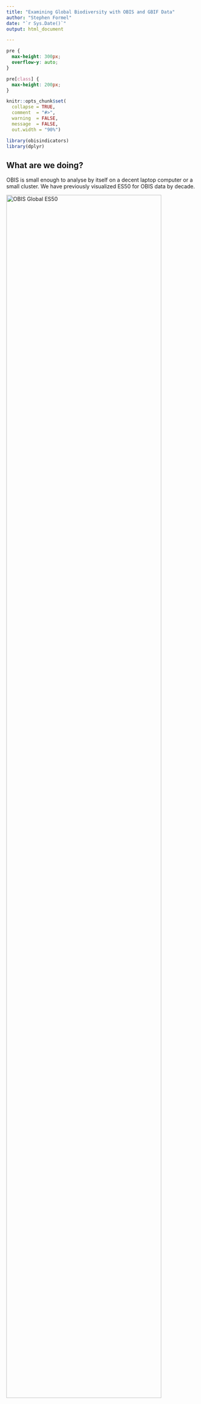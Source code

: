 ```yaml
---
title: "Examining Global Biodiversity with OBIS and GBIF Data"
author: "Stephen Formel"
date: "`r Sys.Date()`"
output: html_document

---
```


```css
pre {
  max-height: 300px;
  overflow-y: auto;
}

pre[class] {
  max-height: 200px;
}
```

```r
knitr::opts_chunk$set(
  collapse = TRUE,
  comment  = "#>",
  warning  = FALSE, 
  message  = FALSE,
  out.width = "90%")
```

```r
library(obisindicators)
library(dplyr)
```

## What are we doing? 

OBIS is small enough to analyse by itself on a decent laptop computer or a small cluster. We have previously visualized ES50 for OBIS data by decade.

<img src="../static/img/decadal_animation.gif" alt="OBIS Global ES50" width="90%"/>

But adding GBIF has an order of magnitude more records than OBIS, so combining the two takes it to another level.  Options for tackling this volume of data include increasing the memory in your cluster or splitting up the analysis into more manageable chunks.  Here we demonstrate the latter.

### Strategy for analysis

We're going to visualize our biodiversity values as h3 hexagons and by decade, since these are two useful units for aggregating the data into a meaningful amount of time and space.  So our strategy will be to:

1. Remove data that isn't needed.
1. Index each occurrence record to an h3 cell.
1. Divide the earth into four quadrants and index the h3 cell centroids to those quadrants.
1. Write new parquet files, re-partitioned by year and quadrant. These parquet files are our new starting point.
1. Next we will:
   1. read in the parquet files
   1. join the OBIS and GBIF data
   1. calculate the diversity indices for each cell by decade
   1. join with the h3 grid and visualize.

#### Computer Info

Don't forget to add!

### Download OBIS and GBIF snapshots as parquet files

It is much faster to work with these large parquet files locally than calling an S3 bucket via `arrow` or another package.  Every month, GBIF publishes a snapshot of their database via [AWS](https://registry.opendata.aws/gbif/).  The OBIS snapshot is published every **XXXX** and can be found at https://obis.org/data/access/#

Download these parquet files to your local machine as the raw data for this analysis.

### Remove data that isn't needed.

In addition to removing undeeded columns, we'll only work with the most recent decade of data for this vignette.  A few caveats about the code:

1. We're doing some filtering based on recommendations from other GBIF/OBIS users (linked below). That being said, I haven't yet dealt with the "issues" column, as recommended, because the array format was difficult to deal with before the "collect" function.  Eventually, issues will be filtered out too.

   1. (Data Use CLub)[https://www.gbif.org/event/2CAcHI4oxVK5ZgMnFszNUD/data-use-club-practical-sessions-data-quality]
   1. (Mark Costello Blog Post)[https://www.oceansofbiodiversity.auckland.ac.nz/2018/09/29/tips-when-selecting-biodiversity-data-from-gbif-and-obis/]
1. As fantastic as the R `arrow` package is, it doesn't have the full dplyr function implemented yet. For example `%in%` and `!=` aren't implemented yet in filter arrow. So you'll see a few places where the code is more verbose than it typically needs to be for filtering the data.

#### Process OBIS first

```r

library(dplyr)
library(arrow)

setwd("/caldera/projects/css/sas/bio/spec_obs/global_biodiversity_map/")

#generate h3 indices by hemisphere
source("src/R/HPC/h3_index_by_hemisphere.R")

#Reduce parquet to columns that are needed for analysis
df <- open_dataset(sources = "data/raw/obis/snapshot/obis_20221006.parquet")

#select columns
desired_cols <- c("id",
                  "decimalLongitude",
                  "decimalLatitude",
                  "eventDate",
                  "date_year",
                  "countryCode",
                  "basisOfRecord",
                  "occurrenceStatus",
                  "flags",
                  "dropped",
                  "kingdom",
                  "class",
                  "species")

occ <- df %>% 
  select(all_of(desired_cols)) %>% 
  filter(date_year >= 2010) %>%
  filter(date_year <= 2019) %>%
  filter(occurrenceStatus == "Present" | occurrenceStatus == "present") %>% 
  filter(basisOfRecord == "Observation" |
           basisOfRecord == "MachineObservation" |
           basisOfRecord == "HumanObservation" |
           basisOfRecord == "MaterialSample" |
           basisOfRecord == "PreservedSpecimen" |
           basisOfRecord == "Occurrence") %>%
  filter(!is.na(species)) %>%
  filter(!is.na(decimalLatitude)) %>%
  select(-basisOfRecord,
         -occurrenceStatus,
         -countryCode) %>%
  collect()


#rename some columns to Match GBIF/Darwin Core convention
occ <- occ %>% 
  rename(obisid = id,
         decimallongitude = decimalLongitude,
         decimallatitude = decimalLatitude,
         year = date_year,
         eventdate = eventDate)
```

Now we need to make the h3 and qudrant indices so we can apply them to our occurrence records.

```r

#Index h3 cells to earth quadrants.  h3 can't polyfill beyond 180 degree arcs, which makes it a little verbose.

CRS <- sf::st_crs(4326)

NW1 <- sf::st_sf(geom = sf::st_as_sfc(sf::st_bbox(c(
  xmin = 0,
  xmax = -90,
  ymin = 0,
  ymax = 90
), crs = CRS)))

NW2 <- sf::st_sf(geom = sf::st_as_sfc(sf::st_bbox(
  c(
    xmin = -90,
    xmax = -180,
    ymin = 0,
    ymax = 90
  ), crs = CRS
)))

NE1 <- sf::st_sf(geom = sf::st_as_sfc(sf::st_bbox(c(
  xmin = 0,
  xmax = 90,
  ymin = 0,
  ymax = 90
), crs = CRS)))

NE2 <- sf::st_sf(geom = sf::st_as_sfc(sf::st_bbox(
  c(
    xmin = 90,
    xmax = 180,
    ymin = 0,
    ymax = 90
  ), crs = CRS
)))

SW1 <- sf::st_sf(geom = sf::st_as_sfc(sf::st_bbox(
  c(
    xmin = 0,
    xmax = -90,
    ymin = 0,
    ymax = -90
  ), crs = CRS
)))

SW2 <- sf::st_sf(geom = sf::st_as_sfc(sf::st_bbox(
  c(
    xmin = -90,
    xmax = -180,
    ymin = 0,
    ymax = -90
  ), crs = CRS
)))

SE1 <- sf::st_sf(geom = sf::st_as_sfc(sf::st_bbox(c(
  xmin = 0,
  xmax = 90,
  ymin = 0,
  ymax = -90
), crs = CRS)))

SE2 <- sf::st_sf(geom = sf::st_as_sfc(sf::st_bbox(
  c(
    xmin = 90,
    xmax = 180,
    ymin = 0,
    ymax = -90
  ), crs = CRS
)))

NW_hex_ids <- c(h3::polyfill(NW1, res = 5),
                h3::polyfill(NW2, res = 5))

NE_hex_ids <- c(h3::polyfill(NE1, res = 5),
                h3::polyfill(NE2, res = 5))

SW_hex_ids <- c(h3::polyfill(SW1, res = 5),
                h3::polyfill(SW2, res = 5))

SE_hex_ids <- c(h3::polyfill(SE1, res = 5),
                h3::polyfill(SE2, res = 5))


#Add h3 cell index and quadrant to occurrence record
occ$cell <- occ %>% 
  select(decimallatitude,
         decimallongitude) %>%
  h3::geo_to_h3(latlng = .,
                res = 5)

occ$hemisphere <- case_when(occ$cell %in% NW_hex_ids ~ "NW",
                            occ$cell %in% NE_hex_ids ~ "NE",
                            occ$cell %in% SW_hex_ids ~ "SW",
                            occ$cell %in% SE_hex_ids ~ "SE")

```

Write the object to parquet files, optimizing future analysis by partitioning by year and quadrant. 

```r
#write parquet files
write_dataset(dataset = occ,
              format = "parquet",
              path = "data/processed/OBIS_2010s/", 
              partitioning = c("year","hemisphere"), 
              existing_data_behavior = "overwrite")
```

#### Process GBIF

This is very similar to the OBIS cleaning above.  Mostly there are only differences in the capitalization of column names (why?)  Since we have already created quadrant indices, we don't need to do that again. One big difference is that the GBIF data is big enough that the resources we had on hand weren't sufficient to process 2010 - 2019 in one go.  So instead we loop through each partition. This took about 1-3 seconds for each of the partitions, so about 50 minutes total.

```r

library(dplyr)
library(arrow)

setwd("/caldera/projects/css/sas/bio/spec_obs/global_biodiversity_map/")

#list all partitions
partitions <- list.files(path = "data/raw/gbif/snapshot/2023-01-01/occurrence.parquet/", full.names = TRUE)

lapply(partitions, function(x) {
  print(x) #acts as a makeshift-progress bar
  
  occ <- arrow::open_dataset(sources = x)
  
  occ <- occ %>%
    select(
      gbifid,
      basisofrecord,
      occurrencestatus,
      countrycode,
      year,
      decimallongitude,
      decimallatitude,
      species,
      kingdom,
      class,
      eventdate
    ) %>%
    filter(year >= 2010) %>%
    filter(year <= 2019) %>%
    filter(occurrencestatus == "PRESENT") %>%
    filter(
      basisofrecord == "OBSERVATION" |
        basisofrecord == "MACHINE_OBSERVATION" |
        basisofrecord == "HUMAN_OBSERVATION" |
        basisofrecord == "MATERIAL_SAMPLE" |
        basisofrecord == "PRESERVED_SPECIMEN" |
        basisofrecord == "OCCURRENCE"
    ) %>%
    filter(!is.na(species)) %>%
    filter(!is.na(decimallatitude)) %>%
    select(-basisofrecord, -occurrencestatus, -countrycode) %>%
    collect()
  
  #Add h3 index, hemisphere and rewrite as parquet
  
  occ$cell <- occ %>%
    select(decimallatitude,
           decimallongitude) %>%
    h3::geo_to_h3(latlng = .,
                  res = 5)
  
  occ$hemisphere <- case_when(
    occ$cell %in% NW_hex_ids ~ "NW",
    occ$cell %in% NE_hex_ids ~ "NE",
    occ$cell %in% SW_hex_ids ~ "SW",
    occ$cell %in% SE_hex_ids ~ "SE"
  )
  
  
  #write to parquet
  partition_name <- basename(x)
  
  write_dataset(
    dataset = occ,
    path = paste0("data/processed/GBIF_2010s/",
                  partition_name),
    partitioning = c("year", "hemisphere"), 
    existing_data_behavior = "overwrite"
  )
  
  tictoc::toc()
  
})

```

### Calculate Diversity Indices and Join with h3 Grid

We will use a modified version of the `obisindicators` function, `obis_calc_indicators`, to calculate several indices at the same time.  Run `?obisindicators::calc_indicators` to learn more about the input and output structure.

I found that the function currently in the `obisindicators` package is a little slow. I think this is because it depends on a lot of `tidyverse` functions.  While more readable, it can be sped up by several orders of magnitude if it is rewritten in data.table like so:

```r

#obisindicators::calc_indicators() rewritten in data.table for speed
obis_calc_indicators_improved_dt <- function (df, esn = 50)
{
  stopifnot(is.data.frame(df))
  stopifnot(is.numeric(esn))
  stopifnot(all(c("cell", "species", "records") %in% names(df)))
  dt <- data.table::as.data.table(df)
  
  dt <- dt[, .(ni = sum(records)),
           by = .(cell, species)]
  
  dt[, `:=`(n = sum(ni)),
     by = cell]
  
  dt[, `:=`(
    hi = -(ni / n * log(ni / n)),
    si = (ni / n) ^ 2,
    qi = ni / n,
    esi = ifelse(
      n - ni >= esn,
      1 - exp(
        gsl::lngamma(n - ni + 1) + gsl::lngamma(n - esn + 1) - gsl::lngamma(n - ni - esn + 1) - gsl::lngamma(n + 1)
      ),
      ifelse(n >= esn,
             1,
             NA)
    )
  ),
  by = cell]
  
  dt <- dt[, .(
    n = sum(ni),
    sp = .N,
    shannon = sum(hi),
    simpson = sum(si),
    maxp = max(qi),
    es = sum(esi)
  ), by = .(cell)]
  dt[, `:=`(
    hill_1 = exp(shannon),
    hill_2 = 1 / simpson,
    hill_inf = 1 / maxp
  ),
  by = cell]
  
  return(dt)
  
}

```

#### Calculate the indices, looping through quadrants for the entire decade.

This took about 15-20 minutes for me.

```r

setwd("/caldera/projects/css/sas/bio/spec_obs/global_biodiversity_map/")

library(arrow)
library(dplyr)
library(sf)
library(ggplot2)

#set ES sampling depth
es_depth <- 100

#load data

obis <- open_dataset(sources = "data/processed/OBIS_2010s/")
gbif <- open_dataset(sources = "data/processed/GBIF_2010s/")

hemispheres <- c("NE", "NW", "SE", "SW") #need to investigate what to do with NA values from hemisphere

bio_idx <- lapply(hemispheres, function(x) {
  
  print(x) #makeshift progress bar
  
  obis_comp <- obis %>%
    select(#year, not needed save memory
      species,
      cell,
      hemisphere,
      kingdom) %>%
    filter(hemisphere == x) %>%
    select(-hemisphere) %>%
    filter(kingdom == kings) %>%
    collect()
  
  gbif_comp <- gbif %>%
    select(#year, not needed, save memory
      species,
      cell,
      hemisphere,
      kingdom) %>%
    filter(hemisphere == x) %>%
    select(-hemisphere) %>%
    filter(kingdom == kings) %>%
    collect()
  
  done <- list(obis_comp, gbif_comp)
  done <- data.table::rbindlist(done)
  
  done <- done[,
               .N,
               by = .(cell,
                      #year,
                      species)]
  
  done <- done %>%  rename(records = N) #accommodate obisindicators function
  
  #Calculate diversity indices
  
  bio_idx <-
    done %>% obis_calc_indicators_improved_dt(esn = es_depth) %>%
    select(cell, es) #save memory
  
  return(bio_idx)
  
}) %>%
  data.table::rbindlist()
```

### Make h3 Grid

The global h3 grid has to be generated for the resolution you did the indexing at, in our case resolution == 5.  You can read more about this [here](https://h3geo.org/docs/core-library/restable/). This resolution means each hexagon is ~ 253 km^2, on average. We chose this after examining some sample data at resolutions 2 - 7.  We felt a resolution of 5 balanced our desire to show hi-resolution diversity metrics without discarding too much data that was too sparse to meet the requirments of the Hurlbert (AKA ES) index). For perspective, at this resolution, the Great Barrier Reef contains about 1375 hexagons and the island of Barbados would be covered by about 2 hexagons.  

One important thing to keep in mind is that you only need to generate this grid once. Then you can stash it as an `rds` object for any subsequent runs.  Each increase in resolution corresponds to about an order of magnitude increase in the number of cells.  I noticed a real slowdown above 5. Using `future` and `furrr` to parallelize it helped some.

```r

make_h3_grids_parallel <- function (hex_res = 2){
  CRS <- sf::st_crs(4326)
  east <- sf::st_sf(geom = sf::st_as_sfc(sf::st_bbox(
    c(
      xmin = 0,
      xmax = 180,
      ymin = -90,
      ymax = 90
    ), crs = CRS
  )))
  west <- sf::st_sf(geom = sf::st_as_sfc(sf::st_bbox(
    c(
      xmin = -180,
      xmax = 0,
      ymin = -90,
      ymax = 90
    ), crs = CRS
  )))
  hex_ids <-
    c(h3::polyfill(east, res = hex_res),
      h3::polyfill(west,
                   res = hex_res))
  dl_offset <- 60
  
  future::plan(strategy = "multisession",
               workers = future::availableCores() * 0.75)
  
  #make sliding chunk size with res
  chunk <- dplyr::case_when(hex_res == 4 ~ 2e4,
                            hex_res == 5 ~ 5e4,
                            hex_res == 6 ~ 1e5,
                            TRUE ~ 1e4)
  n <- length(hex_ids)
  r  <- rep(1:ceiling(n / chunk), each = chunk)[1:n]
  hex_ids <- split(hex_ids, r)
  
  hex_sf <-
    furrr::future_map_dfr(hex_ids, function(x) {
      h3::h3_to_geo_boundary_sf(unlist(x))
    },
    .options = furrr::furrr_options(seed = NULL)) %>%
    sf::st_as_sf(data.table::rbindlist(.)) %>%
    sf::st_wrap_dateline(c(
      "WRAPDATELINE=YES",
      glue::glue("DATELINEOFFSET={dl_offset}")
    )) %>%
    dplyr::rename(hex_ids = h3_index)
  
  future::plan(strategy = "sequential")
  
  return(hex_sf)
}

h3_grids <- make_h3_grids_parallel(hex_res = 5)

```

### Join the biodiveristy indices with the h3 grid.

```r

#join grid and indicators----
grid <- inner_join(h3_grids,
                   bio_idx,
                   by = c("hex_ids" = "cell"))

```

## Visualize the results. 

I used a custom function base off [something Matt Biddle wrote](https://github.com/MathewBiddle/globe/blob/main/use_parquet_file_for_globe.Rmd), and modified it with some elements from some of [John Waller's plots](https://github.com/jhnwllr/es50) so I could play with a few key parameters.

```r

gmap_discrete <- function(grid,
                          column = "shannon",
                          label = "Shannon index",
                          trans = "identity",
                          crs = "+proj=robin +lon_0=0 +x_0=0 +y_0=0 +ellps=WGS84 +datum=WGS84 +units=m +no_defs",
                          limits = c(0, 8)) {
  bb_roi <-
    'POLYGON ((-180 -90, 180 -90, 180 90, -180 90, -180 -90))'
  
  sfc <-
    st_as_sfc(bb_roi, crs = '+proj=longlat +datum=WGS84 +no_defs +ellps=WGS84 +towgs84=0,0,0')
  bb <- sf::st_bbox(st_transform(sfc, crs))
  
  breaks = seq(0, max(limits), max(limits) / 5)
  
  grid[[column]] <- cut(grid[[column]], breaks = breaks)
  
  ggplot() +
    
    geom_sf(
      data = grid,
      aes_string(fill = column, geometry = "geometry"),
      show.legend = TRUE,
      lwd = 0.01
    ) +
    scale_fill_brewer(palette = "Spectral",
                      direction = -1,
                      na.value = 'skyblue1') +
    
    geom_sf(
      data = world,
      fill = NA,
      color = "grey",
      lwd = 0.1
    ) +
    
    coord_sf(crs  = crs,
             xlim = bb[c("xmin", "xmax")],
             ylim = bb[c("ymin", "ymax")]) +
    
    theme(
      panel.background = element_rect(
        fill = "white",
        colour = "gray95",
        size = 0,
        linetype = "blank"
      ),
      axis.ticks = element_blank(),
      plot.margin = margin(0, 0, 0, 0, "cm")
    )
}

```

Make the map. Generating and/or saving the map takes about 2-3 minutes because I'm making it hi-res.

```r
# map defaults
RES <- 5 # defined at https://h3geo.org/docs/core-library/restable/
column <- "es"
label <- paste0("ES", es_depth) #legend label
trans <- "identity"
crs <-
  "+proj=robin +lat_ts=0 +lat_0=0 +lon_0=0 +x_0=0 +y_0=0 +datum=WGS84 +units=m +no_defs +type=crs"
limits <- c(0, 100) #legend limits

#states
USA_shape <- rnaturalearth::ne_states(returnclass = "sf", country = "United States of America")
world <- rnaturalearth::ne_countries(scale = "small",
                              returnclass = "sf")

map <- gmap_discrete(
  grid,
  column,
  label = label,
  trans = trans,
  crs = crs,
  limits = limits
)

# ggsave(filename = paste0("output/tests/HPC/", label, "_global_2010s_res5_OBIS+GBIF_", kings, "_", Sys.Date(), ".png"),
#         plot = map,
#         width = 16000,
#         height = 8000,
#         units = "px",
#         scale = 1,
#         limitsize = FALSE)

```

[<img src="../static/img/ES100_global_2010s_res5_OBIS+GBIF2023-01-09.png" alt="Global ES100 using GBIF + OBIS for the 2010s" width="90%"/>](https://github.com/sformel-usgs/obisindicators/tree/main/static/img/ES100_global_2010s_res5_OBIS+GBIF2023-01-09.png)

